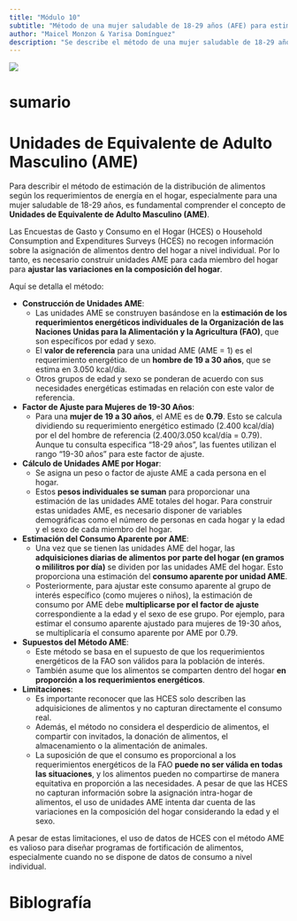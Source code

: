 ```yaml
---
title: "Módulo 10"
subtitle: "Método de una mujer saludable de 18-29 años (AFE) para estimar la distribución de alimentos según requerimientos de energía en el hogar"
author: "Maicel Monzon & Yarisa Domínguez"
description: "Se describe el método de una mujer saludable de 18-29 años (AFE) para estimar la distribución de alimentos según requerimientos de energía en el hogar"
---
```


![](/static/images/ECGH.png){fig-align="center"}

# sumario


# Unidades de Equivalente de Adulto Masculino (AME)


Para describir el método de estimación de la distribución de alimentos según los requerimientos de energía en el hogar, especialmente para una mujer saludable de 18-29 años, es fundamental comprender el concepto de **Unidades de Equivalente de Adulto Masculino (AME)**.

Las Encuestas de Gasto y Consumo en el Hogar (HCES) o Household Consumption and Expenditures Surveys (HCES) no recogen información sobre la asignación de alimentos dentro del hogar a nivel individual. Por lo tanto, es necesario construir unidades AME para cada miembro del hogar para **ajustar las variaciones en la composición del hogar**.

Aquí se detalla el método:

*   **Construcción de Unidades AME**:
    *   Las unidades AME se construyen basándose en la **estimación de los requerimientos energéticos individuales de la Organización de las Naciones Unidas para la Alimentación y la Agricultura (FAO)**, que son específicos por edad y sexo.
    *   El **valor de referencia** para una unidad AME (AME = 1) es el requerimiento energético de un **hombre de 19 a 30 años**, que se estima en 3.050 kcal/día.
    *   Otros grupos de edad y sexo se ponderan de acuerdo con sus necesidades energéticas estimadas en relación con este valor de referencia.

*   **Factor de Ajuste para Mujeres de 19-30 Años**:
    *   Para una **mujer de 19 a 30 años**, el AME es de **0.79**. Esto se calcula dividiendo su requerimiento energético estimado (2.400 kcal/día) por el del hombre de referencia (2.400/3.050 kcal/día = 0.79). Aunque tu consulta especifica "18-29 años", las fuentes utilizan el rango "19-30 años" para este factor de ajuste.

*   **Cálculo de Unidades AME por Hogar**:
    *   Se asigna un peso o factor de ajuste AME a cada persona en el hogar.
    *   Estos **pesos individuales se suman** para proporcionar una estimación de las unidades AME totales del hogar. Para construir estas unidades AME, es necesario disponer de variables demográficas como el número de personas en cada hogar y la edad y el sexo de cada miembro del hogar.

*   **Estimación del Consumo Aparente por AME**:
    *   Una vez que se tienen las unidades AME del hogar, las **adquisiciones diarias de alimentos por parte del hogar (en gramos o mililitros por día)** se dividen por las unidades AME del hogar. Esto proporciona una estimación del **consumo aparente por unidad AME**.
    *   Posteriormente, para ajustar este consumo aparente al grupo de interés específico (como mujeres o niños), la estimación de consumo por AME debe **multiplicarse por el factor de ajuste** correspondiente a la edad y el sexo de ese grupo. Por ejemplo, para estimar el consumo aparente ajustado para mujeres de 19-30 años, se multiplicaría el consumo aparente por AME por 0.79.

*   **Supuestos del Método AME**:
    *   Este método se basa en el supuesto de que los requerimientos energéticos de la FAO son válidos para la población de interés.
    *   También asume que los alimentos se comparten dentro del hogar **en proporción a los requerimientos energéticos**.

*   **Limitaciones**:
    *   Es importante reconocer que las HCES solo describen las adquisiciones de alimentos y no capturan directamente el consumo real.
    *   Además, el método no considera el desperdicio de alimentos, el compartir con invitados, la donación de alimentos, el almacenamiento o la alimentación de animales.
    *   La suposición de que el consumo es proporcional a los requerimientos energéticos de la FAO **puede no ser válida en todas las situaciones**, y los alimentos pueden no compartirse de manera equitativa en proporción a las necesidades. A pesar de que las HCES no capturan información sobre la asignación intra-hogar de alimentos, el uso de unidades AME intenta dar cuenta de las variaciones en la composición del hogar considerando la edad y el sexo.

A pesar de estas limitaciones, el uso de datos de HCES con el método AME es valioso para diseñar programas de fortificación de alimentos, especialmente cuando no se dispone de datos de consumo a nivel individual.

# Biblografía